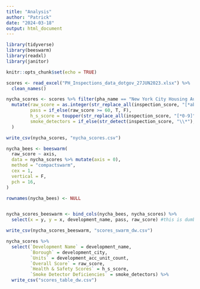 ```yaml
---
title: "Analysis"
author: "Patrick"
date: "2024-03-18"
output: html_document
---
```


```r
library(tidyverse)
library(beeswarm)
library(readxl)
library(janitor)

knitr::opts_chunk$set(echo = TRUE)
```


```r
scores <- read_excel("PH_Inspections_data_dotgov_27JUN2023.xlsx") %>% 
  clean_names()
```

```r
nycha_scores <- scores %>% filter(pha_name == "New York City Housing Authority") %>% 
  mutate(raw_score = as.integer(str_replace_all(inspection_score, "[*abc]", "")),
         pass = if_else(raw_score >= 60, T, F),
         h_s_score = toupper(str_replace_all(inspection_score, "[*0-9]", "")),
         smoke_detectors = if_else(str_detect(inspection_score, "\\*"), "Yes", "No")
  )

write_csv(nycha_scores, "nycha_scores.csv")
```

```r

nycha_bees <- beeswarm(
  raw_score ~ axis,
  data = nycha_scores %>% mutate(axis = 0),
  method = "compactswarm",
  cex = 1,
  vertical = F,
  pch = 16,
)

rownames(nycha_bees) <- NULL


nycha_scores_beeswarm <- bind_cols(nycha_bees, nycha_scores) %>% 
  select(x = y, y = x, development_name, pass, raw_score) #this is dumb but makes is a lot easier for DW to read. Switching it to horizontal by just renaming and reordering the x and y columns

write_csv(nycha_scores_beeswarm, "scores_swarm_dw.csv")

```

```r

nycha_scores %>% 
  select(`Development Name` = development_name,
         `Borough` = development_city,
         `Units` = development_acc_unit_count,
         `Overall Score` = raw_score,
         `Health & Safety Scores` = h_s_score,
         `Smoke Detector Deficiencies` = smoke_detectors) %>% 
  write_csv("scores_table_dw.csv")


```

